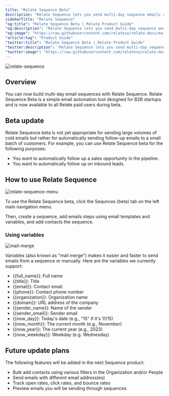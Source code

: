```yaml
---
title: "Relate Sequence Beta"
description: "Relate Sequence lets you send multi-day sequence emails automatically."
sidebarTitle: "Relate Sequence"
"og:title": "Relate Sequence Beta | Relate Product Guide"
"og:description": "Relate Sequence lets you send multi-day sequence emails automatically."
"og:image": "https://raw.githubusercontent.com/relateso/relate-docs/main/docs/images/features/relate-sequence.png"
"article:tag": "Product Guide"
"twitter:title": "Relate Sequence Beta | Relate Product Guide"
"twitter:description": "Relate Sequence lets you send multi-day sequence emails automatically."
"twitter:image": "https://raw.githubusercontent.com/relateso/relate-docs/main/docs/images/features/relate-sequence.png"
---
```


![relate-sequence](/images/features/relate-sequence.png)

## Overview

You can now build multi-day email sequences with Relate Sequence. Relate Sequence Beta is a simple email automation tool designed for B2B startups and is now available to all Relate paid users during beta.

## Beta update

Relate Sequence beta is not yet appropriate for sending large volumes of cold emails but rather for automatically sending follow-up emails to a small batch of customers. For example, you can use Relate Sequence beta for the following purposes:

- You want to automatically follow up a sales opportunity in the pipeline.
- You want to automatically follow up on inbound leads.

## How to use Relate Sequence

![relate-sequence-menu](/images/features/relate-sequence-menu.png)

To use the Relate Sequence beta, click the Sequnces (beta) tab on the left main navigation menu. 

Then, create a sequence, add emails steps using email templates and variables, and add contacts the sequence.

### Using variables

![mail-merge](/images/features/mail-merge.png)

Variables (also known as "mail merge") makes it easier and faster to send emails from a sequence or manually. Here are the variables we currently support:

- {{full_name}}: Full name
- {{title}}: Title
- {{email}}: Contact email
- {{phone}}: Contact phone number
- {{organization}}: Organization name
- {{domain}}: URL address of the company
- {{sender_name}}: Name of the sender
- {{sender_email}}: Sender email
- {{now_day}}: Today's date (e.g., "15" if it's 11/15)
- {{now_month}}: The current month (e.g., November)
- {{now_year}}: The current year (e.g., 2023)
- {{now_weekday}}: Weekday (e.g. Wednesday)

## Future update plans

The following features will be added in the next Sequence product:

- Bulk add contacts using various filters in the Organization and/or People
- Send emails with different email address(es)
- Track open rates, click rates, and bounce rates
- Preview emails you will be sending through sequences
